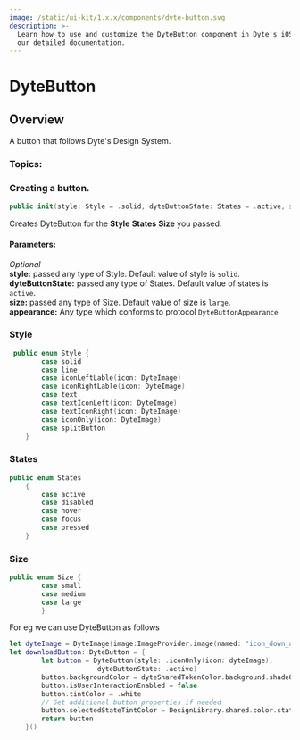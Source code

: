 ```yaml
---
image: /static/ui-kit/1.x.x/components/dyte-button.svg
description: >-
  Learn how to use and customize the DyteButton component in Dyte's iOS UiKit with
  our detailed documentation.
---
```


# DyteButton
## Overview
A button that follows Dyte's Design System.

### Topics:

### Creating a button.

```swift
public init(style: Style = .solid, dyteButtonState: States = .active, size: Size = .large, appearance: DyteButtonAppearance = DyteButtonAppearanceModel()) 
```
Creates DyteButton for the **Style** **States** **Size** you passed.

#### Parameters:
*Optional*  
**style:** passed any type of Style. Default value of style is `solid`.   
**dyteButtonState:** passed any type of States. Default value of states is `active`.   
**size:**  passed any type of Size. Default value of size is `large`.  
**appearance:** Any type which conforms to protocol `DyteButtonAppearance`

### Style
```swift
 public enum Style {
        case solid
        case line
        case iconLeftLable(icon: DyteImage)
        case iconRightLable(icon: DyteImage)
        case text
        case textIconLeft(icon: DyteImage)
        case textIconRight(icon: DyteImage)
        case iconOnly(icon: DyteImage)
        case splitButton
    }
```

### States
```swift
public enum States
    {
        case active
        case disabled
        case hover
        case focus
        case pressed
    }
```

### Size
```swift
public enum Size {
        case small
        case medium
        case large 
        }
```
For eg we can use DyteButton as follows
```swift
let dyteImage = DyteImage(image:ImageProvider.image(named: "icon_down_arrow"))
let downloadButton: DyteButton = {
        let button = DyteButton(style: .iconOnly(icon: dyteImage),
                      dyteButtonState: .active)
        button.backgroundColor = dyteSharedTokenColor.background.shade800
        button.isUserInteractionEnabled = false
        button.tintColor = .white
        // Set additional button properties if needed
        button.selectedStateTintColor = DesignLibrary.shared.color.status.danger
        return button
    }()
```

<head>
  <title>iOS DyteButton</title>
</head>
